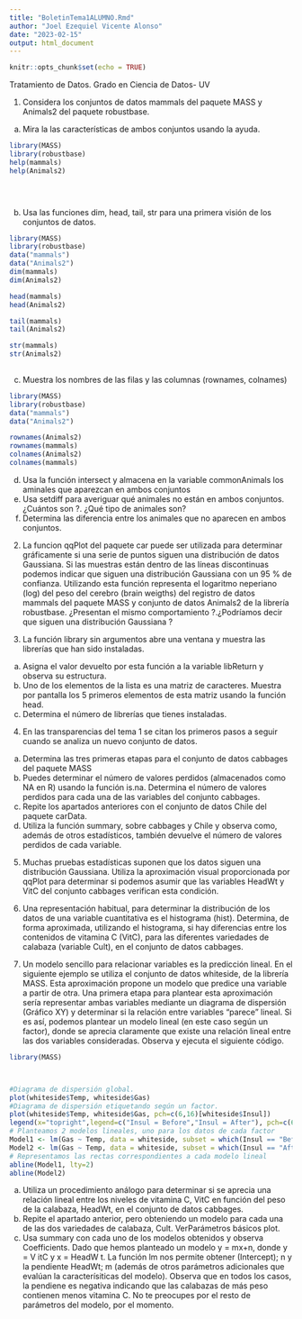 ```yaml
---
title: "BoletinTema1ALUMNO.Rmd"
author: "Joel Ezequiel Vicente Alonso"
date: "2023-02-15"
output: html_document
---
```


```r
knitr::opts_chunk$set(echo = TRUE)
```


Tratamiento de Datos. Grado en Ciencia de Datos- UV



1. Considera los conjuntos de datos mammals del paquete MASS y Animals2 del paquete robustbase.
a. Mira la las características de ambos conjuntos usando la ayuda.


```r
library(MASS)
library(robustbase)
help(mammals)
help(Animals2)


 

```

b. Usa las funciones dim, head, tail, str para una primera visión de los conjuntos de datos.

```r

library(MASS)
library(robustbase)
data("mammals")
data("Animals2")
dim(mammals)
dim(Animals2)

head(mammals)
head(Animals2)

tail(mammals)
tail(Animals2)

str(mammals)
str(Animals2)
 

```


c. Muestra los nombres de las filas y las columnas (rownames, colnames)

```r
library(MASS)
library(robustbase)
data("mammals")
data("Animals2")

rownames(Animals2)
rownames(mammals)
colnames(Animals2)
colnames(mammals)

```

d. Usa la función intersect y almacena en la variable commonAnimals los aminales que aparezcan
en ambos conjuntos
e. Usa setdiff para averiguar qué animales no están en ambos conjuntos. ¿Cuántos son ?. ¿Qué tipo
de animales son?
f. Determina las diferencia entre los animales que no aparecen en ambos conjuntos.


2. La funcion qqPlot del paquete car puede ser utilizada para determinar gráficamente si una serie
de puntos siguen una distribución de datos Gaussiana. Si las muestras están dentro de las líneas
discontinuas podemos indicar que siguen una distribución Gaussiana con un 95 % de confianza.
Utilizando esta función representa el logaritmo neperiano (log) del peso del cerebro (brain weigths)
del registro de datos mammals del paquete MASS y conjunto de datos Animals2 de la librería
robustbase. ¿Presentan el mismo comportamiento ?.¿Podríamos decir que siguen una distribución
Gaussiana ?


3. La función library sin argumentos abre una ventana y muestra las librerías que han sido instaladas.
a. Asigna el valor devuelto por esta función a la variable libReturn y observa su estructura.
b. Uno de los elementos de la lista es una matriz de caracteres. Muestra por pantalla los 5 primeros
elementos de esta matriz usando la función head.
c. Determina el número de librerías que tienes instaladas.


4. En las transparencias del tema 1 se citan los primeros pasos a seguir cuando se analiza un nuevo
conjunto de datos.
a. Determina las tres primeras etapas para el conjunto de datos cabbages del paquete MASS
b. Puedes determinar el número de valores perdidos (almacenados como NA en R) usando la función
is.na. Determina el número de valores perdidos para cada una de las variables del conjunto
cabbages.
c. Repite los apartados anteriores con el conjunto de datos Chile del paquete carData.
d. Utiliza la función summary, sobre cabbages y Chile y observa como, además de otros
estadísticos, también devuelve el número de valores perdidos de cada variable.


5. Muchas pruebas estadísticas suponen que los datos siguen una distribución Gaussiana. Utiliza la
aproximación visual proporcionada por qqPlot para determinar si podemos asumir que las variables
HeadWt y VitC del conjunto cabbages verifican esta condición.



6. Una representación habitual, para determinar la distribución de los datos de una variable cuantitativa
es el histograma (hist). Determina, de forma aproximada, utilizando el histograma, si hay diferencias
entre los contenidos de vitamina C (VitC), para las diferentes variedades de calabaza (variable Cult),
en el conjunto de datos cabbages.


7. Un modelo sencillo para relacionar variables es la predicción lineal. En el siguiente ejemplo se utiliza el
conjunto de datos whiteside, de la librería MASS. Esta aproximación propone un modelo que predice
una variable a partir de otra. Una primera etapa para plantear esta aproximación sería representar
ambas variables mediante un diagrama de dispersión (Gráfico XY) y determinar si la relación entre
variables “parece” lineal. Si es así, podemos plantear un modelo lineal (en este caso según un factor),
donde se aprecia claramente que existe una relación lineal entre las dos variables consideradas. Observa
y ejecuta el siguiente código.

```r


library(MASS)



#Diagrama de dispersión global.
plot(whiteside$Temp, whiteside$Gas)
#Diagrama de dispersión etiquetando según un factor.
plot(whiteside$Temp, whiteside$Gas, pch=c(6,16)[whiteside$Insul])
legend(x="topright",legend=c("Insul = Before","Insul = After"), pch=c(6,16))
# Planteamos 2 modelos lineales, uno para los datos de cada factor
Model1 <- lm(Gas ~ Temp, data = whiteside, subset = which(Insul == "Before"))
Model2 <- lm(Gas ~ Temp, data = whiteside, subset = which(Insul == "After"))
# Representamos las rectas correspondientes a cada modelo lineal
abline(Model1, lty=2)
abline(Model2)

```

a. Utiliza un procedimiento análogo para determinar si se aprecia una relación lineal entre los niveles de
vitamina C, VitC en función del peso de la calabaza, HeadWt, en el conjunto de datos cabbages.
b. Repite el apartado anterior, pero obteniendo un modelo para cada una de las dos variedades de calabaza,
Cult. VerParámetros básicos plot.
c. Usa summary con cada uno de los modelos obtenidos y observa Coefficients. Dado que hemos
planteado un modelo y = mx+n, donde y = V itC y x = HeadW t. La función lm nos permite obtener
(Intercept); n y la pendiente HeadWt; m (además de otros parámetros adicionales que evalúan la
caracterísiticas del modelo). Observa que en todos los casos, la pendiene es negativa indicando que las
calabazas de más peso contienen menos vitamina C. No te preocupes por el resto de parámetros del
modelo, por el momento.